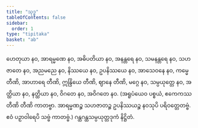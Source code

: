 ```yaml
---
title: "သုဒ္ဓ"
tableOfContents: false
sidebar:
  order: 1
type: "tipitaka"
basket: "ab"
---
```



<DynamicBreadcrumb />

<Division number="116">

<Paragraph number="1880">
ဟေတုယာ နဝ, အာရမ္မဏေ နဝ, အဓိပတိယာ နဝ, အနန္တရေ နဝ, သမနန္တရေ နဝ, သဟဇာတေ နဝ, အညမညေ နဝ, နိဿယေ နဝ, ဥပနိဿယေ နဝ, အာသေဝနေ နဝ, ကမ္မေ တီဏိ, အာဟာရေ တီဏိ, ဣန္ဒြိယေ တီဏိ, ဈာနေ တီဏိ, မဂ္ဂေ နဝ, သမ္ပယုတ္တေ နဝ, အတ္ထိယာ နဝ, နတ္ထိယာ နဝ, ဝိဂတေ နဝ, အဝိဂတေ နဝ.
</Paragraph>

<Paragraph number="1881">
(အရူပံယေဝ ပစ္စယံ, ဧကေကဿ တီဏိ တီဏိ ကာတဗ္ဗာ. အာရမ္မဏဉ္စ သဟဇာတဉ္စ ဥပနိဿယဉ္စ နဝသုပိ ပရိဝတ္တေတဗ္ဗံ. ဧဝံ ပဉှာဝါရေပိ သဗ္ဗံ ကာတဗ္ဗံ.)

</Paragraph>
</Division>

<Paragraph number="1882" type="center">
ဂန္ထဂန္ထသမ္ပယုတ္တဒုကံ နိဋ္ဌိတံ.
</Paragraph>